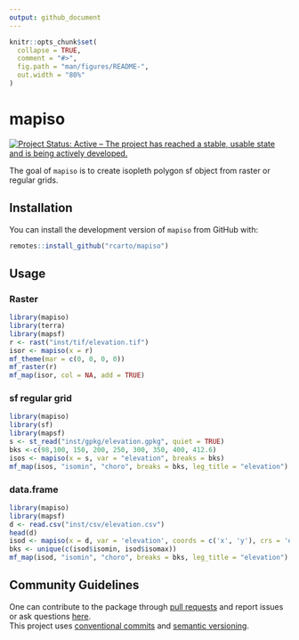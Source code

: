```yaml
---
output: github_document
---
```


<!-- README.md is generated from README.Rmd. Please edit that file -->

```r
knitr::opts_chunk$set(
  collapse = TRUE,
  comment = "#>",
  fig.path = "man/figures/README-",
  out.width = "80%"
)
```

# mapiso

<!-- badges: start -->
[![Project Status: Active – The project has reached a stable, usable
state and is being actively
developed.](https://www.repostatus.org/badges/latest/active.svg)](https://www.repostatus.org/#active)

<!-- badges: end -->

The goal of `mapiso` is to create isopleth polygon sf object from raster or regular grids.


## Installation

You can install the development version of `mapiso` from
GitHub with:

``` r
remotes::install_github("rcarto/mapiso")
```


## Usage


### Raster

```r
library(mapiso)
library(terra)
library(mapsf)
r <- rast("inst/tif/elevation.tif")
isor <- mapiso(x = r)
mf_theme(mar = c(0, 0, 0, 0))
mf_raster(r)
mf_map(isor, col = NA, add = TRUE)
```

### sf regular grid

```r
library(mapiso)
library(sf)
library(mapsf)
s <- st_read("inst/gpkg/elevation.gpkg", quiet = TRUE)
bks <-c(98,100, 150, 200, 250, 300, 350, 400, 412.6) 
isos <- mapiso(x = s, var = "elevation", breaks = bks)
mf_map(isos, "isomin", "choro", breaks = bks, leg_title = "elevation")
```

### data.frame


```r
library(mapiso)
library(mapsf)
d <- read.csv("inst/csv/elevation.csv")
head(d)
isod <- mapiso(x = d, var = 'elevation', coords = c('x', 'y'), crs = 'epsg:2154')
bks <- unique(c(isod$isomin, isod$isomax))
mf_map(isod, "isomin", "choro", breaks = bks, leg_title = "elevation")
```



## Community Guidelines

One can contribute to the package through [pull
requests](https://github.com/rcarto/mapiso) and report issues or
ask questions [here](https://github.com/rcarto/mapiso/issues).  
This project uses [conventional
commits](https://www.conventionalcommits.org/en/v1.0.0-beta.3/) and
[semantic versioning](https://semver.org/).
